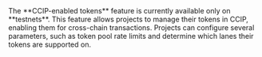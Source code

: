 
<Aside type="note" title="CCIP-enabled Tokens">
  The **CCIP-enabled tokens** feature is currently available only on **testnets**. This feature allows projects to
  manage their tokens in CCIP, enabling them for cross-chain transactions. Projects can configure several parameters,
  such as token pool rate limits and determine which lanes their tokens are supported on.
</Aside>
